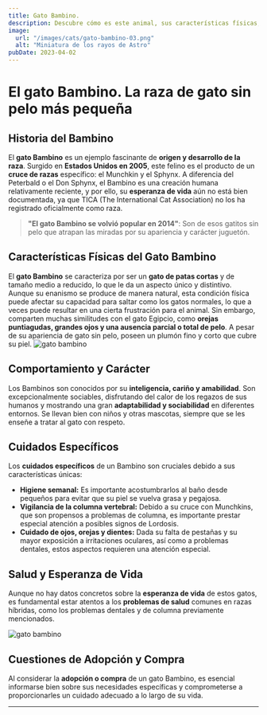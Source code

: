 ```yaml
---
title: Gato Bambino. 
description: Descubre cómo es este animal, sus características físicas, carácter, comportamiento, etc. El gato bambino es de tamaño pequeño y surgió como resultado de un cruce interesante.
image: 
  url: "/images/cats/gato-bambino-03.png"
  alt: "Miniatura de los rayos de Astro"
pubDate: 2023-04-02
---
```


# **El gato Bambino. La raza de gato sin pelo más pequeña**

## Historia del Bambino

El **gato Bambino** es un ejemplo fascinante de **origen y desarrollo de la raza**. Surgido en **Estados Unidos en 2005**, este felino es el producto de un **cruce de razas** específico: el Munchkin y el Sphynx. A diferencia del Peterbald o el Don Sphynx, el Bambino es una creación humana relativamente reciente, y por ello, su **esperanza de vida** aún no está bien documentada, ya que TICA (The International Cat Association) no los ha registrado oficialmente como raza.

>**"El gato Bambino se volvió popular en 2014"**: Son de esos gatitos sin pelo que atrapan las miradas por su apariencia y carácter juguetón.
## Características Físicas del Gato Bambino

El **gato Bambino** se caracteriza por ser un **gato de patas cortas** y de tamaño medio a reducido, lo que le da un aspecto único y distintivo. Aunque su enanismo se produce de manera natural, esta condición física puede afectar su capacidad para saltar como los gatos normales, lo que a veces puede resultar en una cierta frustración para el animal. Sin embargo, comparten muchas similitudes con el gato Egipcio, como **orejas puntiagudas, grandes ojos y una ausencia parcial o total de pelo**. A pesar de su apariencia de gato sin pelo, poseen un plumón fino y corto que cubre su piel.
![gato bambino](/images/cats/gato-bambino-02.png)
## Comportamiento y Carácter

Los Bambinos son conocidos por su **inteligencia, cariño y amabilidad**. Son excepcionalmente sociables, disfrutando del calor de los regazos de sus humanos y mostrando una gran **adaptabilidad y sociabilidad** en diferentes entornos. Se llevan bien con niños y otras mascotas, siempre que se les enseñe a tratar al gato con respeto.

## Cuidados Específicos

Los **cuidados específicos** de un Bambino son cruciales debido a sus características únicas:

- **Higiene semanal:** Es importante acostumbrarlos al baño desde pequeños para evitar que su piel se vuelva grasa y pegajosa.
- **Vigilancia de la columna vertebral:** Debido a su cruce con Munchkins, que son propensos a problemas de columna, es importante prestar especial atención a posibles signos de Lordosis.
- **Cuidado de ojos, orejas y dientes:** Dada su falta de pestañas y su mayor exposición a irritaciones oculares, así como a problemas dentales, estos aspectos requieren una atención especial.

## Salud y Esperanza de Vida

Aunque no hay datos concretos sobre la **esperanza de vida** de estos gatos, es fundamental estar atentos a los **problemas de salud** comunes en razas híbridas, como los problemas dentales y de columna previamente mencionados.

![gato bambino](/images/cats/gato-bambino-01.jpg)
## Cuestiones de Adopción y Compra

Al considerar la **adopción o compra** de un gato Bambino, es esencial informarse bien sobre sus necesidades específicas y comprometerse a proporcionarles un cuidado adecuado a lo largo de su vida.

---



